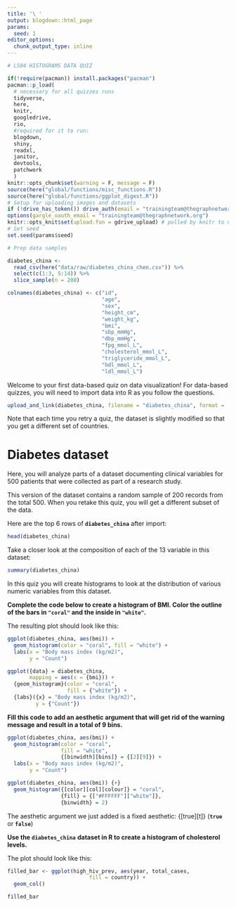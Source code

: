 ```yaml
---
title: '\ '
output: blogdown::html_page
params:
  seed: 1
editor_options: 
  chunk_output_type: inline
---
```


```r
# LS04 HISTOGRAMS DATA QUIZ

if(!require(pacman)) install.packages("pacman")
pacman::p_load(
  # necessary for all quizzes runs
  tidyverse, 
  here,
  knitr,
  googledrive,
  rio,
  #required for it to run:
  blogdown,
  shiny,
  readxl, 
  janitor,
  devtools,
  patchwork
  )
knitr::opts_chunk$set(warning = F, message = F)
source(here("global/functions/misc_functions.R"))
source(here("global/functions/ggplot_digest.R"))
# Setup for uploading images and datasets
if (!drive_has_token()) drive_auth(email = "trainingteam@thegraphnetwork.org")
options(gargle_oauth_email = "trainingteam@thegraphnetwork.org")
knitr::opts_knit$set(upload.fun = gdrive_upload) # pulled by knitr to upload image
# Set seed
set.seed(params$seed)
```

```r
# Prep data samples

diabetes_china <- 
  read_csv(here("data/raw/diabetes_china_chen.csv")) %>% 
  select(c(1:3, 5:14)) %>% 
  slice_sample(n = 200)

colnames(diabetes_china) <- c("id",
                              "age",
                              "sex",
                              "height_cm",
                              "weight_kg",
                              "bmi",
                              "sbp_mmHg",
                              "dbp_mmHg",
                              "fpg_mmol_L",
                              "cholesterol_mmol_L",
                              "triglyceride_mmol_L",
                              "hdl_mmol_L",
                              "ldl_mmol_L")

```

Welcome to your first data-based quiz on data visualization! For data-based quizzes, you will need to import data into R as you follow the questions.

```r
upload_and_link(diabetes_china, filename = "diabetes_china", format =  "csv")
```

Note that each time you retry a quiz, the dataset is slightly modified so that you get a different set of countries.

# Diabetes dataset

Here, you will analyze parts of a dataset documenting clinical variables for 500 patients that were collected as part of a research study.

This version of the dataset contains a random sample of 200 records from the total 500. When you retake this quiz, you will get a different subset of the data.

Here are the top 6 rows of **`diabetes_china`** after import:

```r
head(diabetes_china)

```

Take a closer look at the composition of each of the 13 variable in this dataset:

```r
summary(diabetes_china)
```

In this quiz you will create histograms to look at the distribution of various numeric variables from this dataset.

**Complete the code below to create a histogram of BMI. Color the outline of the bars in `"coral"` and the inside in `"white"`.**

The resulting plot should look like this:

```r

ggplot(diabetes_china, aes(bmi)) +
  geom_histogram(color = "coral", fill = "white") +
  labs(x = "Body mass index (kg/m2)",
       y = "Count")
```

```r

ggplot({data} = diabetes_china, 
       mapping = aes(x = {bmi})) +
  {geom_histogram}(color = "coral",
                   fill = {"white"}) +
  {labs}({x} = "Body mass index (kg/m2)",
         y = {"Count"})
```

**Fill this code to add an aesthetic argument that will get rid of the warning message and result in a total of 9 bins.**

```r

ggplot(diabetes_china, aes(bmi)) +
  geom_histogram(color = "coral", 
                 fill = "white",
                 {[binwidth][bins]} = {[2][9]}) +
  labs(x = "Body mass index (kg/m2)",
       y = "Count")
```

```r

ggplot(diabetes_china, aes(bmi)) {+}
  geom_histogram({[color][col][colour]} = "coral", 
                 {fill} = {["#FFFFFF"]["white"]},
                 {binwidth} = 2)
```

The aesthetic argument we just added is a fixed aesthetic: {[true][t]} (**`true`** or **`false`**)

**Use the `diabetes_china`** **dataset in R to create a histogram of cholesterol levels.**

The plot should look like this:

```r
filled_bar <- ggplot(high_hiv_prev, aes(year, total_cases,
                          fill = country)) +
  geom_col()

filled_bar 
```